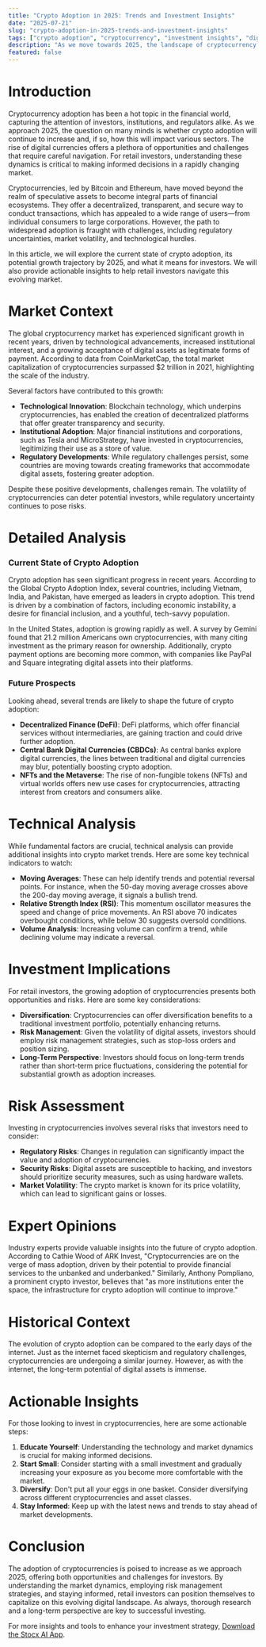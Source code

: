 ```yaml
---
title: "Crypto Adoption in 2025: Trends and Investment Insights"
date: "2025-07-21"
slug: "crypto-adoption-in-2025-trends-and-investment-insights"
tags: ["crypto adoption", "cryptocurrency", "investment insights", "digital assets", "market trends", "blockchain", "retail investors"]
description: "As we move towards 2025, the landscape of cryptocurrency adoption is transforming rapidly across various sectors. While challenges persist, such as regulatory hurdles and market volatility, the practical use cases for cryptocurrencies are expanding. This transformation is driven by technological advancements, increased institutional interest, and a growing acceptance of digital assets as a legitimate form of payment. For retail investors, understanding these shifts is crucial for making informed investment decisions. This comprehensive analysis explores the current state of crypto adoption, its potential growth trajectory, and how investors can position themselves to capitalize on emerging trends. We delve into the market context, provide a detailed analysis of crypto adoption, and examine investment implications, risks, expert opinions, and historical lessons. Additionally, we offer actionable insights to guide investors as they navigate this evolving digital landscape."
featured: false
---
```


# Introduction

Cryptocurrency adoption has been a hot topic in the financial world, capturing the attention of investors, institutions, and regulators alike. As we approach 2025, the question on many minds is whether crypto adoption will continue to increase and, if so, how this will impact various sectors. The rise of digital currencies offers a plethora of opportunities and challenges that require careful navigation. For retail investors, understanding these dynamics is critical to making informed decisions in a rapidly changing market.

Cryptocurrencies, led by Bitcoin and Ethereum, have moved beyond the realm of speculative assets to become integral parts of financial ecosystems. They offer a decentralized, transparent, and secure way to conduct transactions, which has appealed to a wide range of users—from individual consumers to large corporations. However, the path to widespread adoption is fraught with challenges, including regulatory uncertainties, market volatility, and technological hurdles.

In this article, we will explore the current state of crypto adoption, its potential growth trajectory by 2025, and what it means for investors. We will also provide actionable insights to help retail investors navigate this evolving market.

# Market Context

The global cryptocurrency market has experienced significant growth in recent years, driven by technological advancements, increased institutional interest, and a growing acceptance of digital assets as legitimate forms of payment. According to data from CoinMarketCap, the total market capitalization of cryptocurrencies surpassed $2 trillion in 2021, highlighting the scale of the industry.

Several factors have contributed to this growth:

- **Technological Innovation**: Blockchain technology, which underpins cryptocurrencies, has enabled the creation of decentralized platforms that offer greater transparency and security.
- **Institutional Adoption**: Major financial institutions and corporations, such as Tesla and MicroStrategy, have invested in cryptocurrencies, legitimizing their use as a store of value.
- **Regulatory Developments**: While regulatory challenges persist, some countries are moving towards creating frameworks that accommodate digital assets, fostering greater adoption.

Despite these positive developments, challenges remain. The volatility of cryptocurrencies can deter potential investors, while regulatory uncertainty continues to pose risks.

# Detailed Analysis

### Current State of Crypto Adoption

Crypto adoption has seen significant progress in recent years. According to the Global Crypto Adoption Index, several countries, including Vietnam, India, and Pakistan, have emerged as leaders in crypto adoption. This trend is driven by a combination of factors, including economic instability, a desire for financial inclusion, and a youthful, tech-savvy population.

In the United States, adoption is growing rapidly as well. A survey by Gemini found that 21.2 million Americans own cryptocurrencies, with many citing investment as the primary reason for ownership. Additionally, crypto payment options are becoming more common, with companies like PayPal and Square integrating digital assets into their platforms.

### Future Prospects

Looking ahead, several trends are likely to shape the future of crypto adoption:

- **Decentralized Finance (DeFi)**: DeFi platforms, which offer financial services without intermediaries, are gaining traction and could drive further adoption.
- **Central Bank Digital Currencies (CBDCs)**: As central banks explore digital currencies, the lines between traditional and digital currencies may blur, potentially boosting crypto adoption.
- **NFTs and the Metaverse**: The rise of non-fungible tokens (NFTs) and virtual worlds offers new use cases for cryptocurrencies, attracting interest from creators and consumers alike.

# Technical Analysis

While fundamental factors are crucial, technical analysis can provide additional insights into crypto market trends. Here are some key technical indicators to watch:

- **Moving Averages**: These can help identify trends and potential reversal points. For instance, when the 50-day moving average crosses above the 200-day moving average, it signals a bullish trend.
- **Relative Strength Index (RSI)**: This momentum oscillator measures the speed and change of price movements. An RSI above 70 indicates overbought conditions, while below 30 suggests oversold conditions.
- **Volume Analysis**: Increasing volume can confirm a trend, while declining volume may indicate a reversal.

# Investment Implications

For retail investors, the growing adoption of cryptocurrencies presents both opportunities and risks. Here are some key considerations:

- **Diversification**: Cryptocurrencies can offer diversification benefits to a traditional investment portfolio, potentially enhancing returns.
- **Risk Management**: Given the volatility of digital assets, investors should employ risk management strategies, such as stop-loss orders and position sizing.
- **Long-Term Perspective**: Investors should focus on long-term trends rather than short-term price fluctuations, considering the potential for substantial growth as adoption increases.

# Risk Assessment

Investing in cryptocurrencies involves several risks that investors need to consider:

- **Regulatory Risks**: Changes in regulation can significantly impact the value and adoption of cryptocurrencies.
- **Security Risks**: Digital assets are susceptible to hacking, and investors should prioritize security measures, such as using hardware wallets.
- **Market Volatility**: The crypto market is known for its price volatility, which can lead to significant gains or losses.

# Expert Opinions

Industry experts provide valuable insights into the future of crypto adoption. According to Cathie Wood of ARK Invest, "Cryptocurrencies are on the verge of mass adoption, driven by their potential to provide financial services to the unbanked and underbanked." Similarly, Anthony Pompliano, a prominent crypto investor, believes that "as more institutions enter the space, the infrastructure for crypto adoption will continue to improve."

# Historical Context

The evolution of crypto adoption can be compared to the early days of the internet. Just as the internet faced skepticism and regulatory challenges, cryptocurrencies are undergoing a similar journey. However, as with the internet, the long-term potential of digital assets is immense.

# Actionable Insights

For those looking to invest in cryptocurrencies, here are some actionable steps:

1. **Educate Yourself**: Understanding the technology and market dynamics is crucial for making informed decisions.
2. **Start Small**: Consider starting with a small investment and gradually increasing your exposure as you become more comfortable with the market.
3. **Diversify**: Don't put all your eggs in one basket. Consider diversifying across different cryptocurrencies and asset classes.
4. **Stay Informed**: Keep up with the latest news and trends to stay ahead of market developments.

# Conclusion

The adoption of cryptocurrencies is poised to increase as we approach 2025, offering both opportunities and challenges for investors. By understanding the market dynamics, employing risk management strategies, and staying informed, retail investors can position themselves to capitalize on this evolving digital landscape. As always, thorough research and a long-term perspective are key to successful investing.

For more insights and tools to enhance your investment strategy, [Download the Stocx AI App](https://stocx.co).
